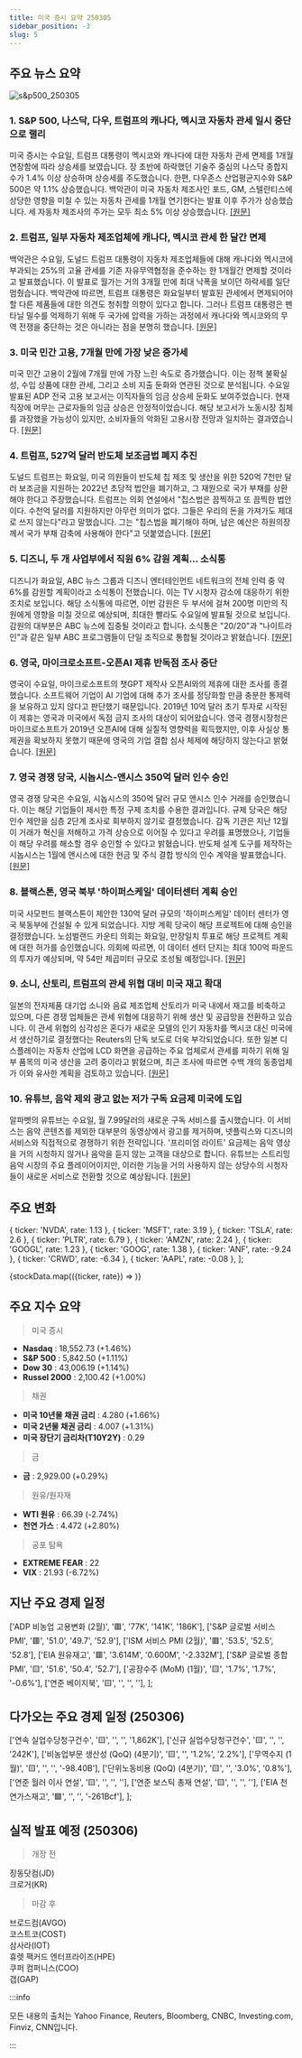 ```yaml
---
title: 미국 증시 요약 250305
sidebar_position: -3
slug: 5
---
```


## 주요 뉴스 요약

![s&p500_250305](/map/250305.png)

### 1. **S&P 500, 나스닥, 다우, 트럼프의 캐나다, 멕시코 자동차 관세 일시 중단으로 랠리**

미국 증시는 수요일, 트럼프 대통령이 멕시코와 캐나다에 대한 자동차 관세 면제를 1개월 연장함에 따라 상승세를 보였습니다. 장 초반에 하락했던 기술주 중심의 나스닥 종합지수가 1.4% 이상 상승하며 상승세를 주도했습니다. 한편, 다우존스 산업평균지수와 S&P 500은 약 1.1% 상승했습니다. 백악관이 미국 자동차 제조사인 포드, GM, 스텔란티스에 상당한 영향을 미칠 수 있는 자동차 관세를 1개월 연기한다는 발표 이후 주가가 상승했습니다. 세 자동차 제조사의 주가는 모두 최소 5% 이상 상승했습니다. [[원문]](https://finance.yahoo.com/news/live/stock-market-today-sp-500-nasdaq-dow-rally-after-trump-pauses-canada-mexico-auto-tariffs-003340994.html)

### 2. **트럼프, 일부 자동차 제조업체에 캐나다, 멕시코 관세 한 달간 면제**

백악관은 수요일, 도널드 트럼프 대통령이 자동차 제조업체들에 대해 캐나다와 멕시코에 부과되는 25%의 고율 관세를 기존 자유무역협정을 준수하는 한 1개월간 면제할 것이라고 발표했습니다. 이 발표로 월가는 거의 3개월 만에 최대 낙폭을 보이던 하락세를 일단 멈췄습니다. 백악관에 따르면, 트럼프 대통령은 화요일부터 발효된 관세에서 면제되어야 할 다른 제품들에 대한 의견도 청취할 의향이 있다고 합니다. 그러나 트럼프 대통령은 펜타닐 밀수를 억제하기 위해 두 국가에 압력을 가하는 과정에서 캐나다와 멕시코와의 무역 전쟁을 중단하는 것은 아니라는 점을 분명히 했습니다. [[원문]](https://www.reuters.com/world/americas/us-make-canada-mexico-tariff-announcement-wednesday-commerce-chief-says-2025-03-05/)

### 3. **미국 민간 고용, 7개월 만에 가장 낮은 증가세**

미국 민간 고용이 2월에 7개월 만에 가장 느린 속도로 증가했습니다. 이는 정책 불확실성, 수입 상품에 대한 관세, 그리고 소비 지출 둔화와 연관된 것으로 분석됩니다. 수요일 발표된 ADP 전국 고용 보고서는 이직자들의 임금 상승세 둔화도 보여주었습니다. 현재 직장에 머무는 근로자들의 임금 상승은 안정적이었습니다. 해당 보고서가 노동시장 침체를 과장했을 가능성이 있지만, 소비자들의 악화된 고용시장 전망과 일치하는 결과였습니다. [[원문]](https://www.reuters.com/markets/us/us-private-payrolls-slow-sharply-february-2025-03-05/)

### 4. **트럼프, 527억 달러 반도체 보조금법 폐지 추진**

도널드 트럼프는 화요일, 미국 의원들이 반도체 칩 제조 및 생산을 위한 520억 7천만 달러 보조금을 지원하는 2022년 초당적 법안을 폐기하고, 그 재원으로 국가 부채를 상환해야 한다고 주장했습니다. 트럼프는 의회 연설에서 "칩스법은 끔찍하고 또 끔찍한 법안이다. 수천억 달러를 지원하지만 아무런 의미가 없다. 그들은 우리의 돈을 가져가도 제대로 쓰지 않는다"라고 말했습니다. 그는 "칩스법을 폐기해야 하며, 남은 예산은 하원의장께서 국가 부채 감축에 사용해야 한다"고 덧붙였습니다. [[원문]](https://www.reuters.com/technology/trump-wants-kill-527-billion-semiconductor-chips-subsidy-law-2025-03-05/)

### 5. **디즈니, 두 개 사업부에서 직원 6% 감원 계획... 소식통**

디즈니가 화요일, ABC 뉴스 그룹과 디즈니 엔터테인먼트 네트워크의 전체 인력 중 약 6%를 감원할 계획이라고 소식통이 전했습니다. 이는 TV 시청자 감소에 대응하기 위한 조치로 보입니다. 해당 소식통에 따르면, 이번 감원은 두 부서에 걸쳐 200명 미만의 직원에게 영향을 미칠 것으로 예상되며, 최대한 빨라도 수요일에 발표될 것으로 보입니다. 감원의 대부분은 ABC 뉴스에 집중될 것이라고 합니다. 소식통은 "20/20"과 "나이트라인"과 같은 일부 ABC 프로그램들이 단일 조직으로 통합될 것이라고 밝혔습니다. [[원문]](https://www.reuters.com/business/media-telecom/disney-cut-nearly-6-staff-across-units-wsj-reports-2025-03-05/)

### 6. **영국, 마이크로소프트-오픈AI 제휴 반독점 조사 중단**

영국이 수요일, 마이크로소프트의 챗GPT 제작사 오픈AI와의 제휴에 대한 조사를 종결했습니다. 소프트웨어 기업이 AI 기업에 대해 추가 조사를 정당화할 만큼 충분한 통제력을 보유하고 있지 않다고 판단했기 때문입니다. 2019년 10억 달러 초기 투자로 시작된 이 제휴는 영국과 미국에서 독점 금지 조사의 대상이 되어왔습니다. 영국 경쟁시장청은 마이크로소프트가 2019년 오픈AI에 대해 실질적 영향력을 획득했지만, 이후 사실상 통제권을 확보하지 못했기 때문에 영국의 기업 결합 심사 체제에 해당하지 않는다고 밝혔습니다. [[원문]](https://www.reuters.com/technology/uk-says-microsoftopenai-partnership-does-not-need-anti-trust-investigation-2025-03-05/)

### 7. **영국 경쟁 당국, 시놉시스-앤시스 350억 달러 인수 승인**

영국 경쟁 당국은 수요일, 시놉시스의 350억 달러 규모 앤시스 인수 거래를 승인했습니다. 이는 해당 기업들이 제시한 특정 구제 조치를 수용한 결과입니다. 규제 당국은 해당 인수 제안을 심층 2단계 조사로 회부하지 않기로 결정했습니다. 감독 기관은 지난 12월 이 거래가 혁신을 저해하고 가격 상승으로 이어질 수 있다고 우려를 표명했으나, 기업들이 해당 우려를 해소할 경우 승인할 수 있다고 밝혔습니다. 반도체 설계 도구를 제작하는 시놉시스는 1월에 앤시스에 대한 현금 및 주식 결합 방식의 인수 계약을 발표했습니다. [[원문]](https://www.reuters.com/markets/deals/uk-competition-regulator-clears-35-billion-synopsys-ansys-deal-2025-03-05/)

### 8. **블랙스톤, 영국 북부 '하이퍼스케일' 데이터센터 계획 승인**

미국 사모펀드 블랙스톤이 제안한 130억 달러 규모의 '하이퍼스케일' 데이터 센터가 영국 북동부에 건설될 수 있게 되었습니다. 지방 계획 당국이 해당 프로젝트에 대해 승인을 결정했습니다. 노섬벌랜드 카운티 의회는 화요일, 만장일치 투표로 해당 프로젝트 계획에 대한 허가를 승인했습니다. 의회에 따르면, 이 데이터 센터 단지는 최대 100억 파운드의 투자가 예상되며, 약 54만 제곱미터 규모로 조성될 예정입니다. [[원문]](https://www.reuters.com/technology/blackstones-plans-northern-england-hyperscale-data-centre-get-green-light-2025-03-05/)

### 9. **소니, 산토리, 트럼프의 관세 위협 대비 미국 재고 확대**

일본의 전자제품 대기업 소니와 음료 제조업체 산토리가 미국 내에서 재고를 비축하고 있으며, 다른 경쟁 업체들은 관세 위협에 대응하기 위해 생산 및 공급망을 전환하고 있습니다. 이 관세 위협의 심각성은 혼다가 새로운 모델의 인기 자동차를 멕시코 대신 미국에서 생산하기로 결정했다는 Reuters의 단독 보도로 더욱 부각되었습니다. 또한 일본 디스플레이는 자동차 산업에 LCD 화면을 공급하는 주요 업체로서 관세를 피하기 위해 일부 품목의 미국 생산을 고려 중이라고 밝혔으며, 최근 조사에 따르면 수백 개의 동종업체가 이와 유사한 계획을 검토하고 있습니다. [[원문]](https://www.reuters.com/business/sony-suntory-build-us-stockpiles-japan-faces-trump-tariff-threat-2025-03-05/)

### 10. **유튜브, 음악 제외 광고 없는 저가 구독 요금제 미국에 도입**

알파벳의 유튜브는 수요일, 월 7.99달러의 새로운 구독 서비스를 출시했습니다. 이 서비스는 음악 콘텐츠를 제외한 대부분의 동영상에서 광고를 제거하며, 넷플릭스와 디즈니의 서비스와 직접적으로 경쟁하기 위한 전략입니다. '프리미엄 라이트' 요금제는 음악 영상을 거의 시청하지 않거나 음악을 듣지 않는 고객을 대상으로 합니다. 유튜브는 스트리밍 음악 시장의 주요 플레이어이지만, 이러한 기능을 거의 사용하지 않는 상당수의 시청자들이 새로운 서비스로 전환할 것으로 예상됩니다. [[원문]](https://www.reuters.com/technology/youtube-brings-cheaper-subscription-tier-us-with-no-ads-except-music-2025-03-05/)

## 주요 변화

  { ticker: 'NVDA', rate: 1.13 },
  { ticker: 'MSFT', rate: 3.19 },
  { ticker: 'TSLA', rate: 2.6 },
  { ticker: 'PLTR', rate: 6.79 },
  { ticker: 'AMZN', rate: 2.24 },
  { ticker: 'GOOGL', rate: 1.23 },
  { ticker: 'GOOG', rate: 1.38 },
  { ticker: 'ANF', rate: -9.24 },
  { ticker: 'CRWD', rate: -6.34 },
  { ticker: 'AAPL', rate: -0.08 },
];

{stockData.map(({ticker, rate}) => <StockCardMini key={ticker} ticker={ticker} rate={rate}></StockCardMini>)}

## 주요 지수 요약

> 미국 증시

- **Nasdaq** : 18,552.73 (+1.46%)
- **S&P 500** : 5,842.50 (+1.11%)
- **Dow 30** : 43,006.19 (+1.14%)
- **Russel 2000** : 2,100.42 (+1.00%)

> 채권

- **미국 10년물 채권 금리** : 4.280 (+1.66%)
- **미국 2년물 채권 금리** : 4.007 (+1.31%)
- **미국 장단기 금리차(T10Y2Y)** : 0.29

> 금

- **금** : 2,929.00 (+0.29%)

> 원유/원자재

- **WTI 원유** : 66.39 (-2.74%)
- **천연 가스** : 4.472 (+2.80%)

> 공포 탐욕

- **EXTREME FEAR** : 22
- **VIX** : 21.93 (-6.72%)

## 지난 주요 경제 일정

  ['ADP 비농업 고용변화 (2월)', '🟥', '77K', '141K', '186K'],
  ['S&P 글로벌 서비스 PMI', '🟥', '51.0', '49.7', '52.9'],
  ['ISM 서비스 PMI (2월)', '🟥', '53.5', '52.5', '52.8'],
  ['EIA 원유재고', '🟥', '3.614M', '0.600M', '-2.332M'],
  ['S&P 글로벌 종합 PMI', '🟨', '51.6', '50.4', '52.7'],
  ['공장수주 (MoM) (1월)', '🟨', '1.7%', '1.7%', '-0.6%'],
  ['연준 베이지북', '🟨', '', '', ''],
];

<EconomicCalendar data={eventsData} />

## 다가오는 주요 경제 일정 (250306)

  ['연속 실업수당청구건수', '🟨', '', '', '1,862K'],
  ['신규 실업수당청구건수', '🟨', '', '', '242K'],
  ['비농업부문 생산성 (QoQ) (4분기)', '🟨', '', '1.2%', '2.2%'],
  ['무역수지 (1월)', '🟨', '', '', '-98.40B'],
  ['단위노동비용 (QoQ) (4분기)', '🟨', '', '3.0%', '0.8%'],
  ['연준 월러 이사 연설', '🟨', '', '', ''],
  ['연준 보스틱 총재 연설', '🟨', '', '', ''],
  ['EIA 천연가스재고', '🟩', '', '', '-261Bcf'],
];

<EconomicCalendar data={nextEventsData} />

## 실적 발표 예정 (250306)

> 개장 전

징동닷컴(JD)  
크로거(KR)

> 마감 후

브로드컴(AVGO)  
코스트코(COST)  
삼사라(IOT)  
휴렛 팩커드 엔터프라이즈(HPE)  
쿠퍼 컴퍼니스(COO)  
갭(GAP)

:::info

모든 내용의 출처는 Yahoo Finance, Reuters, Bloomberg, CNBC, Investing.com, Finviz, CNN입니다.

:::
